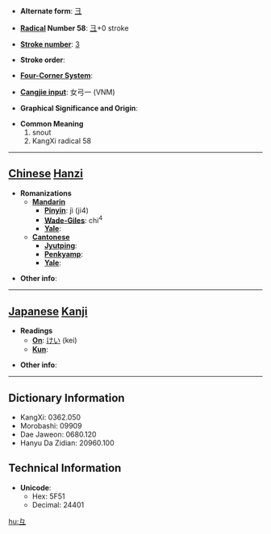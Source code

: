 * '''Alternate form''': [[彐]]

* '''[[Wiktionary:Chinese radical index| Radical]] Number 58''': [[Wiktionary:Chinese radical index 彐|彐]]+0 stroke

* '''[[Wiktionary:Chinese total strokes index|Stroke number]]''': [[Wiktionary:Chinese total strokes index 3|3]]

* '''Stroke order''': 

* '''[[Wiktionary:Chinese four corner index|Four-Corner System]]''': 

* '''[[Wiktionary:Chinese Cangjie index|Cangjie input]]''': 女弓一 (VNM)

* '''Graphical Significance and Origin''': 

* '''Common Meaning'''
*#snout
*# KangXi radical 58


----

== [[Chinese]] [[Hanzi]] ==

* '''Romanizations'''
** '''[[Mandarin]]'''
*** '''[[Pinyin]]''': jì (ji4)
*** '''[[Wade-Giles]]''': chi<sup>4</sup>
*** '''[[Yale]]''': 
** '''[[Cantonese]]'''
*** '''[[Jyutping]]''':
*** '''[[Penkyamp]]''': 
*** '''[[Yale]]''': 

* '''Other info''': 

----

== [[Japanese]] [[Kanji]] ==

* '''Readings'''
** '''[[On]]''': [[けい]] (kei)
** '''[[Kun]]''': 

* '''Other info''':  

----

== Dictionary Information ==

* KangXi: 0362.050
* Morobashi: 09909
* Dae Jaweon: 0680.120
* Hanyu Da Zidian: 20960.100

== Technical Information ==

* '''Unicode''':
** Hex: 5F51
** Decimal: 24401

[[hu:彑]]